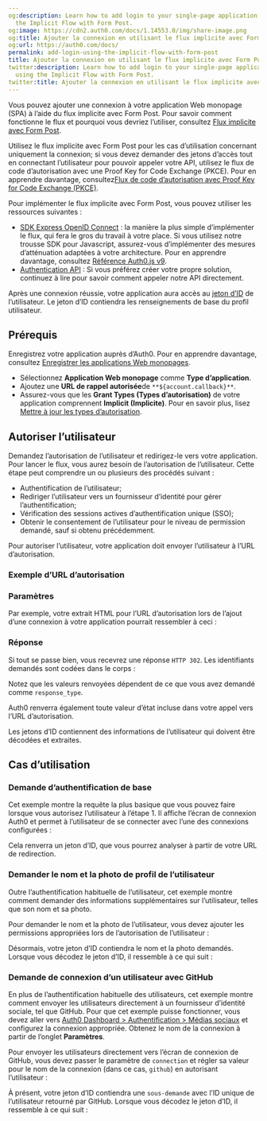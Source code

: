 ```yaml
---
og:description: Learn how to add login to your single-page application (SPA) using
  the Implicit Flow with Form Post.
og:image: https://cdn2.auth0.com/docs/1.14553.0/img/share-image.png
og:title: Ajouter la connexion en utilisant le flux implicite avec Form Post
og:url: https://auth0.com/docs/
permalink: add-login-using-the-implicit-flow-with-form-post
title: Ajouter la connexion en utilisant le flux implicite avec Form Post
twitter:description: Learn how to add login to your single-page application (SPA)
  using the Implicit Flow with Form Post.
twitter:title: Ajouter la connexion en utilisant le flux implicite avec Form Post
---
```


Vous pouvez ajouter une connexion à votre application Web monopage (SPA) à l’aide du flux implicite avec Form Post. Pour savoir comment fonctionne le flux et pourquoi vous devriez l’utiliser, consultez [Flux implicite avec Form Post](/login/flows/implicit-flow-with-form-post).

Utilisez le flux implicite avec Form Post pour les cas d’utilisation concernant uniquement la connexion; si vous devez demander des jetons d’accès tout en connectant l’utilisateur pour pouvoir appeler votre API, utilisez le flux de code d’autorisation avec une Proof Key for Code Exchange (PKCE). Pour en apprendre davantage, consultez[Flux de code d’autorisation avec Proof Key for Code Exchange (PKCE)](/login/flows/authorization-code-flow-with-proof-key-for-code-exchange-pkce).

Pour implémenter le flux implicite avec Form Post, vous pouvez utiliser les ressources suivantes :

* [SDK Express OpenID Connect](https://www.npmjs.com/package/express-openid-connect) : la manière la plus simple d’implémenter le flux, qui fera le gros du travail à votre place. Si vous utilisez notre trousse SDK pour Javascript, assurez-vous d’implémenter des mesures d’atténuation adaptées à votre architecture. Pour en apprendre davantage, consultez [Référence Auth0.js v9](/libraries/auth0js).
* [Authentication API](/api/authentication) : Si vous préférez créer votre propre solution, continuez à lire pour savoir comment appeler notre API directement.

Après une connexion réussie, votre application aura accès au [jeton d’ID](/security/tokens/id-tokens) de l’utilisateur. Le jeton d’ID contiendra les renseignements de base du profil utilisateur.

## Prérequis

Enregistrez votre application auprès d’Auth0. Pour en apprendre davantage, consultez [Enregistrer les applications Web monopages](/get-started/create-apps/single-page-web-apps).

* Sélectionnez **Application Web monopage** comme **Type d’application**.
* Ajoutez une **URL de rappel autorisée**de `**${account.callback}**`.
* Assurez-vous que les **Grant Types (Types d’autorisation)** de votre application comprennent **Implicit (Implicite)**. Pour en savoir plus, lisez [Mettre à jour les types d’autorisation](/applications/update-grant-types).

## Autoriser l’utilisateur

Demandez l’autorisation de l’utilisateur et redirigez-le vers votre application. Pour lancer le flux, vous aurez besoin de l’autorisation de l’utilisateur. Cette étape peut comprendre un ou plusieurs des procédés suivant :

* Authentification de l’utilisateur;
* Rediriger l’utilisateur vers un fournisseur d’identité pour gérer l’authentification;
* Vérification des sessions actives d’authentification unique (SSO);
* Obtenir le consentement de l’utilisateur pour le niveau de permission demandé, sauf si obtenu précédemment.

Pour autoriser l’utilisateur, votre application doit envoyer l’utilisateur à l’URL d’autorisation.

### Exemple d’URL d’autorisation



### Paramètres



Par exemple, votre extrait HTML pour l’URL d’autorisation lors de l’ajout d’une connexion à votre application pourrait ressembler à ceci :



### Réponse

Si tout se passe bien, vous recevrez une réponse `HTTP 302`. Les identifiants demandés sont codées dans le corps :



Notez que les valeurs renvoyées dépendent de ce que vous avez demandé comme `response_type`.



Auth0 renverra également toute valeur d’état incluse dans votre appel vers l’URL d’autorisation.



[](/security/tokens/id-tokens)Les jetons d’ID contiennent des informations de l’utilisateur qui doivent être décodées et extraites.

## Cas d’utilisation

### Demande d’authentification de base

Cet exemple montre la requête la plus basique que vous pouvez faire lorsque vous autorisez l’utilisateur à l’étape 1. Il affiche l’écran de connexion Auth0 et permet à l’utilisateur de se connecter avec l’une des connexions configurées :



Cela renverra un jeton d’ID, que vous pourrez analyser à partir de votre URL de redirection.

### Demander le nom et la photo de profil de l’utilisateur

Outre l’authentification habituelle de l’utilisateur, cet exemple montre comment demander des informations supplémentaires sur l’utilisateur, telles que son nom et sa photo.

Pour demander le nom et la photo de l’utilisateur, vous devez ajouter les permissions appropriées lors de l’autorisation de l’utilisateur :



Désormais, votre jeton d’ID contiendra le nom et la photo demandés. Lorsque vous décodez le jeton d’ID, il ressemble à ce qui suit :



### Demande de connexion d’un utilisateur avec GitHub

En plus de l’authentification habituelle des utilisateurs, cet exemple montre comment envoyer les utilisateurs directement à un fournisseur d’identité sociale, tel que GitHub. Pour que cet exemple puisse fonctionner, vous devez aller vers [Auth0 Dashboard > Authentification > Médias sociaux](%24%7Bmanage_url%7D/#/connections/social) et configurez la connexion appropriée. Obtenez le nom de la connexion à partir de l’onglet **Paramètres**.

Pour envoyer les utilisateurs directement vers l’écran de connexion de GitHub, vous devez passer le paramètre de `connection` et régler sa valeur pour le nom de la connexion (dans ce cas, `github`) en autorisant l’utilisateur :



À présent, votre jeton d’ID contiendra une `sous-demande` avec l’ID unique de l’utilisateur retourné par GitHub. Lorsque vous décodez le jeton d’ID, il ressemble à ce qui suit :